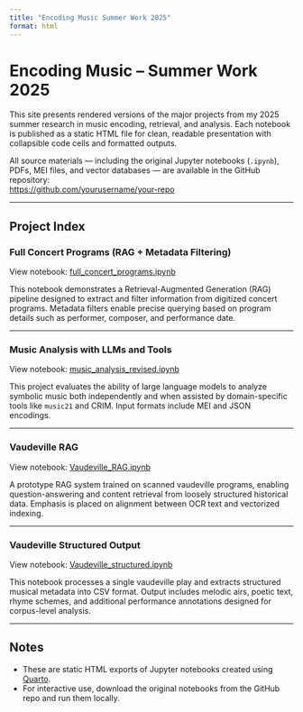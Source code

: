 ```yaml
---
title: "Encoding Music Summer Work 2025"
format: html
---
```


# Encoding Music – Summer Work 2025

This site presents rendered versions of the major projects from my 2025 summer research in music encoding, retrieval, and analysis. Each notebook is published as a static HTML file for clean, readable presentation with collapsible code cells and formatted outputs.

All source materials — including the original Jupyter notebooks (`.ipynb`), PDFs, MEI files, and vector databases — are available in the GitHub repository:  
[https://github.com/yourusername/your-repo](https://github.com/yourusername/your-repo)

---

## Project Index

### Full Concert Programs (RAG + Metadata Filtering)
View notebook: [full_concert_programs.ipynb](HC%20All%20Programs/full_concert_programs.ipynb)

This notebook demonstrates a Retrieval-Augmented Generation (RAG) pipeline designed to extract and filter information from digitized concert programs. Metadata filters enable precise querying based on program details such as performer, composer, and performance date.

---

### Music Analysis with LLMs and Tools
View notebook: [music_analysis_revised.ipynb](Music%20Analysis/music_analysis_revised.ipynb)

This project evaluates the ability of large language models to analyze symbolic music both independently and when assisted by domain-specific tools like `music21` and CRIM. Input formats include MEI and JSON encodings.

---

### Vaudeville RAG
View notebook: [Vaudeville_RAG.ipynb](Vaudeville/Vaudeville_RAG.ipynb)

A prototype RAG system trained on scanned vaudeville programs, enabling question-answering and content retrieval from loosely structured historical data. Emphasis is placed on alignment between OCR text and vectorized indexing.

---

### Vaudeville Structured Output
View notebook: [Vaudeville_structured.ipynb](Vaudeville/Vaudeville_structured.ipynb)

This notebook processes a single vaudeville play and extracts structured musical metadata into CSV format. Output includes melodic airs, poetic text, rhyme schemes, and additional performance annotations designed for corpus-level analysis.

---

## Notes

- These are static HTML exports of Jupyter notebooks created using [Quarto](https://quarto.org).  
- For interactive use, download the original notebooks from the GitHub repo and run them locally.

